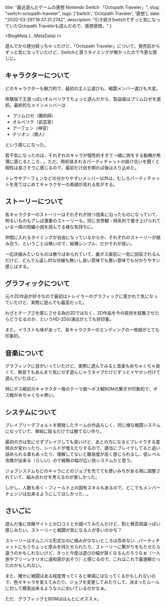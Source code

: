
  title: "最近遊んだゲームの感想 Nintendo Switch 「Octopath Traveler」",
  slug: "switch-octopath-traveler",
  tags: ['Switch', 'Octopath Traveler', '感想'],
  date: "2020-03-29T19:37:31.274Z",
  description: "引き続きSwitchでずっと気になっていたOctopath Travelerも遊んだので、感想感想。"
}

<BlogMeta {...MetaData} />

遊んでから随分経っちゃったけど、「Octopath Traveler」について、発売前からずっと気になっていたけど、Switchと買うタイミングが無かったので今更な感じに。

## キャラクターについて

どのキャラクターも魅力的で、最初の主人公選びも、戦闘メンバー選びも大変。

体験版で王道っぽいオルベリクでちょっと遊んだから、製品版はプリムロゼを選択。最終的なメインメンバーは

* プリムロゼ（魔術師）
* オルベリク（武芸家）
* アーフェン（神官）
* テリオン（商人）

という感じになった。

若干気になったのは、それぞれのキャラが個性的すぎて一緒に旅をする動機が希薄に感じるところ…。ただ、時折挟まれるパーティチャットの掛け合いを聞くと相性は良さそうに感じるので、最初だけ目を瞑れば後は入り込めた。

トレサやアーフェンなどの分かりやすいメンバー以外は、むしろパーティチャットを見てはじめてキャラクターの素顔が見れる気がする。


## ストーリーについて

各キャラクターのストーリーはそれぞれが持つ信条に沿ったものになっていて、明るいものもアレば激重のストーリーも。同じ世界観・時系列で書き上げられている一冊の短編小説を読んでる様な気持ちに。

仲間に入れるタイミングが自由になっているからか、それぞれのストーリーが絡み合う、ということは無いので、結構シンプル、だがそれが良い。

一応伏線みたいなものは散りばめられていて、裏ボス直前に一気に回収されるんだけど、どんでん返し的な伏線も無いし良い意味でも悪い意味でも分かりやすい感じはする。


## グラフィックについて

元々2D作品が好きなので最初はトレイラーのグラフィックに惹かれて気になっていたけど、実際に遊んでも最高だった。

わざとチープさを感じさせる為の2Dではなく、2D作品を今の技術を結集させたらどうなるのか、というHD-2Dの演出がとても好印象。

また、イラストも味があって、各キャラクターのエンディングの一枚絵がとても印象的。


## 音楽について

グラフィックに目がいっていたけど、実際に遊んでみると音楽もめちゃくちゃ良くて、無音でもあんまり気にせず遊んじゃうタイプだけどずっとイヤホン付けて遊んでいたほど。

特にボス戦前のキャラクター毎のテーマ曲〜ボス戦BGMの繋ぎが印象的で、ボス戦がめちゃくちゃ熱い。


## システムについて

ブレイブリーデフォルトを開発したチームの作品らしく、同じ様な戦闘システムになっていて、単純に殴るだけでは勝てない作り。

最初の方は気にせずブレイクしても良いけど、あとの方になるとブレイクする度弱点が変わったり、シールドが増えたりするので、適当にブレイクしてると追い詰められる事もあったり、理解してないと難易度が高く感じられるし、低レベル攻略が出来る（らしい）ので戦略の幅が広い良システムだと思う。

ジョブシステムもどのキャラにどのジョブを充てても使いみちがある用に調整されていて、組み合わせを考えるのが楽しかった。

しかし、人数も多く・フィールド上の固有スキルもあるので、どこでもメンバーチェンジは出来るようにしてほしかった…。


## さいごに

遊んだ後に攻略サイトとか口コミとか調べてみたんだけど、割と賛否両論っぽい感じみたい。ストーリーと戦闘が気になる人が多いのかな？

ストーリーはオムニバス形式なのに絡みが少ないところは否めない…パーティチャットにもうちょっと厚みを持たせられたり、ストーリーに繋がりをもたせたら違うのかもしれないけど、きっと今度は遊びの幅が狭くなるんだろうなぁ（一人旅やフリーシナリオに違和感が出そう）と感じるので、これはこれで最適解だったのかもしれない。

また、確かに戦闘はある程度育ってくると単調にはなってくるかもしれないので、色々キャラを変えてみたり、ジョブを変更してみたりして、決まったルールに対して模索出来るような人に向いているのかなぁ。

ただ、グラフィックとBGMはほんとにオススメ。

<Buttons />
